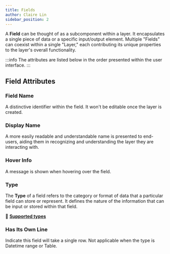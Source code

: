 ```yaml
---
title: Fields
author: Claire Lin
sidebar_position: 2
---
```



<Reader text="Designer" />

A **Field** can be thought of as a subcomponent within a layer. It encapsulates a single piece of data or a specific input/output element. Multiple "Fields" can coexist within a single "Layer," each contributing its unique properties to the layer's overall functionality.

:::info
The attributes are listed below in the order presented within the user interface.
:::


## Field Attributes

### Field Name

A distinctive identifier within the field. It won't be editable once the layer is created.

### Display Name

A more easily readable and understandable name is presented to end-users, aiding them in recognizing and understanding the layer they are interacting with.

### Hover Info

A message is shown when hovering over the field.

### Type

The **Type** of a field refers to the category or format of data that a particular field can store or represent. It defines the nature of the information that can be input or stored within that field.

:dart: **[Supported types](fields/types/)**

### Has Its Own Line&#x20;

Indicate this field will take a single row. Not applicable when the type is Datetime range or Table.

